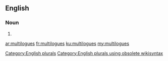 ==English==

===Noun===
{{head|en}}

# {{plural of|multilogue}}

[[Category:English plurals]][[Category:English plurals using obsolete wikisyntax]]

[[ar:multilogues]]
[[fr:multilogues]]
[[ku:multilogues]]
[[my:multilogues]]